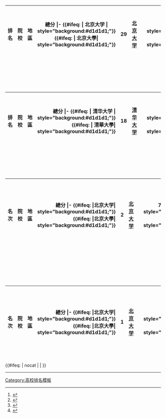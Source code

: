 {| class="wikitable sortable"  border="1"
|+ [[泰晤士高等教育世界大学排名#綜合|《泰晤士高等教育世界大學排名》]]（2016-17年）<ref>{{Cite web |url=https://www.timeshighereducation.com/world-university-rankings/2017/world-ranking#!/page/0/length/100/sort_by/rank_label/sort_order/asc/cols/scores|title=''World University Rankings 2016-2017''|accessdate=2016-09-23|author= |date=2016-09-22 |work= |publisher=''[[泰晤士高等教育|Time Higher Education]]''|pages= |language=en |doi= |archiveurl= |archivedate= |quote= }}</ref><br />前100位：兩岸三地部分
!style="text-align:right; width:30px "| 排名
!style="text-align:center;  width:90px"| 院校
!style="text-align:center;  width:80px"| 地區
!style="text-align:center; width:40px "| 總分
|- {{#ifeq: {{{1}}} | 北京大学 | style="background:#d1d1d1;"}} {{#ifeq: {{{1}}} | 北京大學| style="background:#d1d1d1;"}}
|align="right"|  '''29'''
| [[北京大学]]
| {{中國大陸}}
|align="right"| 77.8
|- {{#ifeq: {{{1}}} | 清华大学 | style="background:#d1d1d1;"}} {{#ifeq: {{{1}}} | 清華大學| style="background:#d1d1d1;"}}
|align="right"| '''35'''
| [[清华大学]]
| {{中國大陸}}
|align="right"|76.2
|- {{#ifeq: {{{1}}} | 香港大学 | style="background:#d1d1d1;"}} {{#ifeq: {{{1}}} | 香港大學| style="background:#d1d1d1;"}}
|align="right"| '''43'''
| [[香港大學]]
| {{HK}}
|align="right"| 73.0
|- {{#ifeq: {{{1}}} | 香港科技大学 | style="background:#d1d1d1;"}} {{#ifeq: {{{1}}} | 香港科技大學| style="background:#d1d1d1;"}}
|align="right"| '''49'''
| [[香港科技大學]]
| {{HK}}
|align="right"|71.1
|- {{#ifeq: {{{1}}} | 香港中文大学 | style="background:#d1d1d1;"}} {{#ifeq: {{{1}}} | 香港中文大學| style="background:#d1d1d1;"}}
|align="right"| '''76'''
| [[香港中文大學]]
| {{HK}}
|align="right"|63.6
|}
{| class="wikitable sortable"  border="1"
|+ [[泰晤士高等教育世界大學排名#聲譽|泰晤士高等教育'''《世界聲譽排名》''']]（2016年）<ref>{{Cite web |url=https://www.timeshighereducation.com/world-university-rankings/2016/reputation-ranking#!/page/0/length/25/sort_by/rank_label/sort_order/asc/cols/rank_only|title=World Reputation Rankings 2016 results|accessdate=2016-05-05|author= |date=|year=2016 |month= |format= |work= |publisher=Time Higher Education|pages= |language=en |doi= |archiveurl= |archivedate= |quote= }}</ref><br />兩岸三地部分<br /><sub>採用有別於上述之世界大學排名的指標。</sub>
!style="text-align:right; width:40px "| 排名
!style="text-align:center;  width:90px"| 院校
!style="text-align:center;  width:80px"| 地區
!style="text-align:right; width:40px "| 總分
|- {{#ifeq: {{{1}}} | 清华大学 | style="background:#d1d1d1;"}} {{#ifeq: {{{1}}} | 清華大學| style="background:#d1d1d1;"}}
|align="right"| '''18'''
| [[清华大学]]
| {{中國大陸}}
|align="right"| 17.5
|- {{#ifeq:{{{1}}} | 北京大学 | style="background:#d1d1d1;"}} {{#ifeq: {{{1}}} | 北京大學| style="background:#d1d1d1;"}}
|align="right"|  '''21'''
| [[北京大学]] 
| {{中國大陸}} 
|align="right"| 15.9
|- {{#ifeq:{{{1}}} | 香港大学 | style="background:#d1d1d1;"}} {{#ifeq: {{{1}}} | 香港大學| style="background:#d1d1d1;"}}
|align="right"| '''45'''
| [[香港大學]] 
| {{HK}} 
|align="right"| 6.6
|- {{#ifeq:{{{1}}} | 香港中文大学 | style="background:#d1d1d1;"}} {{#ifeq: {{{1}}} | 香港中文大學| style="background:#d1d1d1;"}}
|align="right"| '''71-80'''
| [[香港中文大學]] 
| {{HK}} 
|align="right"| --
|- {{#ifeq: {{{1}}} |香港科技大学 | style="background:#d1d1d1;"}} {{#ifeq: {{{1}}} | 香港科技大學 | style="background:#d1d1d1;"}}
|align="right"|  '''71-80'''
| [[香港科技大學]] 
| {{HK}} 
|align="right"| --
|- {{#ifeq:{{{1}}} | 復旦大学 | style="background:#d1d1d1;"}} {{#ifeq: {{{1}}} | 復旦大學| style="background:#d1d1d1;"}}
|align="right"|  '''71-80'''
| [[復旦大学]] 
| {{中國大陸}} 
|align="right"| --
|- {{#ifeq:{{{1}}} | 上海交通大学 | style="background:#d1d1d1;"}} {{#ifeq: {{{1}}} | 上海交通大學| style="background:#d1d1d1;"}}
|align="right"|  '''71-80'''
| [[上海交通大学]] 
| {{中國大陸}} 
|align="right"| --
|- {{#ifeq: {{{1}}} | 国立台湾大学| style="background:#d1d1d1;"}} {{#ifeq:{{{1}}} | 國立臺灣大學| style="background:#d1d1d1;"}}
|align="right"| '''81-90'''
| [[國立臺灣大學]]  
| {{TWN}} 
|align="right"| --
|- {{#ifeq:{{{1}}} | 浙江大学 | style="background:#d1d1d1;"}} {{#ifeq: {{{1}}} | 浙江大學| style="background:#d1d1d1;"}}
|align="right"|  '''81-90'''
| [[浙江大学]] 
| {{中國大陸}} 
|align="right"| --
|}

{| class="wikitable sortable"  border="1" 
|+ [[泰晤士高等教育排名#亞洲|泰晤士高等教育《亞洲大學排名》]]（2016年）<ref>{{cite web|language=en|url=https://www.timeshighereducation.com/world-university-rankings/2016/regional-ranking#!/page/0/length/-1/sort_by/rank_label/sort_order/asc/cols/scores|title=''Asia University Rankings 2016 top 200''|publisher=''Time Higher Education''|accessdate=2016-06-21|date=2016}}</ref><br />前20位：兩岸三地部分<br /><sub>與世界大學排名持相同的指標</sub>
!style="text-align:right; width:40px "| 名次
!style="text-align:center;  width:90px"| 院校 
!style="text-align:center;  width:80px"| 地區 
!style="text-align:right; width:40px "| 總分
|- {{#ifeq: {{{1}}} |北京大学| style="background:#d1d1d1;"}} {{#ifeq: {{{1}}} |北京大學| style="background:#d1d1d1;"}}
|align="right"| '''2'''
|[[北京大学]]
| {{中國大陸}}
|align="right"|72.9
|- {{#ifeq:{{{1}}} | 香港大学 | style="background:#d1d1d1;"}} {{#ifeq: {{{1}}} | 香港大學| style="background:#d1d1d1;"}}
|align="right"| '''4'''
| [[香港大學]] 
| {{HK}} 
|align="right"| 71.9
|- {{#ifeq: {{{1}}} |清华大学| style="background:#d1d1d1;"}} {{#ifeq: {{{1}}} |清華大學| style="background:#d1d1d1;"}}
|align="right"| '''5'''
|[[清华大学]]
| {{中國大陸}}
|align="right"| 70.9
|- {{#ifeq: {{{1}}} |香港科技大学 | style="background:#d1d1d1;"}} {{#ifeq: {{{1}}} | 香港科技大學 | style="background:#d1d1d1;"}}
|align="right"|  '''6'''
| [[香港科技大學]] 
| {{HK}} 
|align="right"|69.9
|- {{#ifeq:{{{1}}} | 香港中文大学 | style="background:#d1d1d1;"}} {{#ifeq: {{{1}}} | 香港中文大學| style="background:#d1d1d1;"}}
|align="right"| '''13'''
| [[香港中文大學]] 
| {{HK}} 
|align="right"|56.2
|- {{#ifeq: {{{1}}} |中國科學技術大學| style="background:#d1d1d1;"}} {{#ifeq: {{{1}}} |中國科學技術大學| style="background:#d1d1d1;"}}
|align="right"| '''14'''
|[[中國科學技術大學]]
| {{中國大陸}}
|align="right"| 52.8
|- {{#ifeq: {{{1}}} | 国立台湾大学| style="background:#d1d1d1;"}} {{#ifeq:{{{1}}} | 國立臺灣大學| style="background:#d1d1d1;"}}
|align="right"| '''15'''
| [[國立臺灣大學]]  
| {{TWN}} 
|align="right"| 51.4
|- {{#ifeq: {{{1}}} |香港城市大学 | style="background:#d1d1d1;"}} {{#ifeq: {{{1}}} | 香港城市大學 | style="background:#d1d1d1;"}}
|align="right"|  '''16'''
| [[香港城市大學]] 
| {{HK}} 
|align="right"|51.3
|- {{#ifeq:{{{1}}} | 復旦大学 | style="background:#d1d1d1;"}} {{#ifeq: {{{1}}} | 復旦大學| style="background:#d1d1d1;"}}
|align="right"|  '''19'''
| [[復旦大学]] 
| {{中國大陸}} 
|align="right"| 50.0
|}

{| class="wikitable sortable"  border="1" 
|+ [[泰晤士高等教育排名 #金磚五國與新興經濟體|泰晤士高等教育《金磚五國與新興經濟體大學排名》]]（2016年）<ref name=THER2012-13>{{cite web|language=en|url=https://www.timeshighereducation.com/world-university-rankings/2016/brics-and-emerging-economies-0#!/page/0/length/25/country/14+623/sort_by/rank_label/sort_order/asc/cols/stats|title=BRICS & Emerging Economies Rankings 2016|accessdate=2016-05-05|date=2016}}</ref><br />前10位：大中華地區<br /><sub>與世界大學排名持相同的指標；<br />榜單中的中華新興經濟體不包括[[香港]]。</sub>
!style="text-align:right; width:40px "| 名次
!style="text-align:center;  width:90px"| 院校 
!style="text-align:center;  width:80px"| 地區 
!style="text-align:right; width:40px "| 總分
|- {{#ifeq: {{{1}}} |北京大学| style="background:#d1d1d1;"}} {{#ifeq: {{{1}}} |北京大學| style="background:#d1d1d1;"}}
|align="right"| '''1'''
|[[北京大学]]
| {{中國大陸}}
|align="right"| 73.8
|- {{#ifeq: {{{1}}} |清华大学| style="background:#d1d1d1;"}} {{#ifeq: {{{1}}} |清華大學| style="background:#d1d1d1;"}}
|align="right"| '''2'''
|[[清华大学]]
| {{中國大陸}}
|align="right"| 72.6
|- {{#ifeq: {{{1}}} | 国立台湾大学| style="background:#d1d1d1;"}} {{#ifeq: {{{1}}} | 國立臺灣大學 | style="background:#d1d1d1;"}}
|align="right"| '''5'''
|[[國立臺灣大學]]
| {{TWN}}
|align="right"| 50.8
|- {{#ifeq: {{{1}}} |中國科學技術大学| style="background:#d1d1d1;"}} {{#ifeq: {{{1}}} |中國科學技術大學| style="background:#d1d1d1;"}}
|align="right"| '''7'''
|[[中國科學技術大学]]
| {{中國大陸}}
|align="right"| 48.6
|- {{#ifeq: {{{1}}} |浙江大学| style="background:#d1d1d1;"}} {{#ifeq: {{{1}}} |浙江大學| style="background:#d1d1d1;"}}
|align="right"| '''8'''
|[[浙江大学]]
| {{中國大陸}}
|align="right"| 45.9
|- {{#ifeq: {{{1}}} |复旦大学| style="background:#d1d1d1;"}} {{#ifeq: {{{1}}} |上海交通大學| style="background:#d1d1d1;"}}
|align="right"| '''10'''
|[[上海交通大学]]
| {{中國大陸}}
|align="right"| 43.7
|}<includeonly>{{#ifeq: {{{1}}} | nocat | <!--空--> | <!--空--> }}</includeonly><noinclude>
----
{{Reflist}}
{{模板文档}}
[[Category:高校排名模板]]
</noinclude>